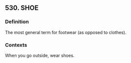 ## 530. SHOE
### Definition
The most general term for footwear (as opposed to clothes).

### Contexts
When you go outside, wear shoes.

